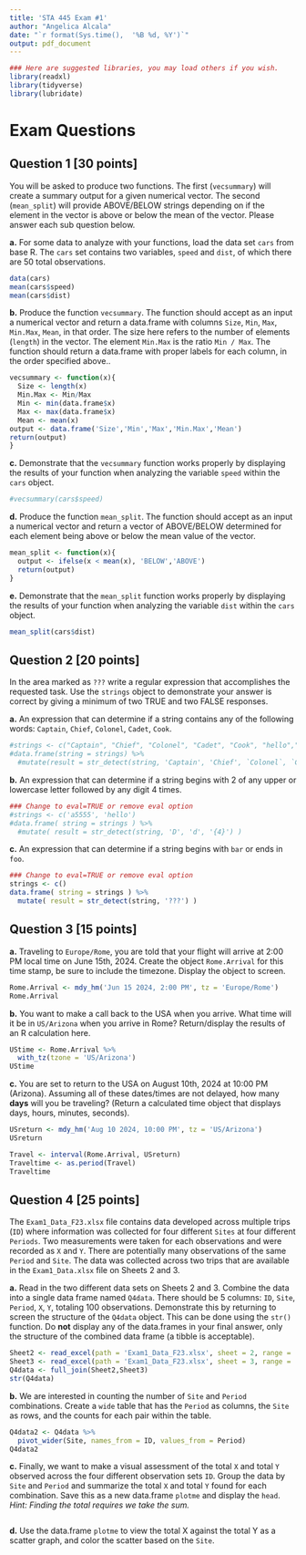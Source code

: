 ---
title: 'STA 445 Exam #1'
author: "Angelica Alcala"
date: "`r format(Sys.time(),  '%B %d, %Y')`"
output: pdf_document
---

```{r, include=FALSE, echo=FALSE, eval=TRUE, message=FALSE, warning=FALSE}
### Here are suggested libraries, you may load others if you wish.
library(readxl)
library(tidyverse)
library(lubridate)
```



# Exam Questions

## Question 1 [30 points]

You will be asked to produce two functions. The first (`vecsummary`) will create a summary output for a given numerical vector.  The second (`mean_split`) will provide ABOVE/BELOW strings depending on if the element in the vector is above or below the mean of the vector.  Please answer each sub question below.

**a.** For some data to analyze with your functions, load the data set `cars` from base R. The `cars` set contains two variables, `speed` and `dist`, of which there are $50$ total observations.

```{r}
data(cars) 
mean(cars$speed)
mean(cars$dist)

```

**b.** Produce the function `vecsummary`. The function should accept as an input a numerical vector and return a data.frame with columns `Size`, `Min`, `Max`, `Min.Max`, `Mean`, in that order. The size here refers to the number of elements (`length`) in the vector. The element `Min.Max` is the ratio `Min / Max`. The function should return a data.frame with proper labels for each column, in the order specified above..

```{r}
vecsummary <- function(x){
  Size <- length(x)
  Min.Max <- Min/Max
  Min <- min(data.frame$x)
  Max <- max(data.frame$x)
  Mean <- mean(x)
output <- data.frame('Size','Min','Max','Min.Max','Mean')
return(output)
}
```

**c.** Demonstrate that the `vecsummary` function works properly by displaying the results of your function when analyzing the variable `speed` within the `cars` object.

```{r}
#vecsummary(cars$speed)
```

**d.** Produce the function `mean_split`. The function should accept as an input a numerical vector and return a vector of ABOVE/BELOW determined for each element being above or below the mean value of the vector.

```{r}
mean_split <- function(x){
  output <- ifelse(x < mean(x), 'BELOW','ABOVE')
  return(output)
}
```

**e.** Demonstrate that the `mean_split` function works properly by displaying the results of your function when analyzing the variable `dist` within the `cars` object.

```{r}
mean_split(cars$dist)
```

## Question 2 [20 points]

In the area marked as `???` write a regular expression that accomplishes the requested task. Use the `strings` object to demonstrate your answer is correct by giving a minimum of two TRUE and two FALSE responses.

**a.** An expression that can determine if a string contains any of the following words: `Captain`, `Chief`, `Colonel`, `Cadet`, `Cook`.

```{r, eval =TRUE}
#strings <- c("Captain", "Chief", "Colonel", "Cadet", "Cook", "hello","test", "Frank")
#data.frame(string = strings) %>%
  #mutate(result = str_detect(string, 'Captain', 'Chief', `Colonel`, `Cadet`, `Cook`) )
```

**b.** An expression that can determine if a string begins with 2 of any upper or lowercase letter followed by any digit 4 times.

```{r, eval=FALSE}
### Change to eval=TRUE or remove eval option
#strings <- c('a5555', 'hello')
#data.frame( string = strings ) %>%
  #mutate( result = str_detect(string, 'D', 'd', '{4}') )
```

**c.** An expression that can determine if a string begins with `bar` or ends in `foo`.

```{r, eval=FALSE}
### Change to eval=TRUE or remove eval option
strings <- c()
data.frame( string = strings ) %>%
  mutate( result = str_detect(string, '???') )
```

## Question 3 [15 points]

**a.** Traveling to `Europe/Rome`, you are told that your flight will arrive at 2:00 PM local time on June 15th, 2024.  Create the object `Rome.Arrival` for this time stamp, be sure to include the timezone. Display the object to screen.

```{r}
Rome.Arrival <- mdy_hm('Jun 15 2024, 2:00 PM', tz = 'Europe/Rome')
Rome.Arrival
```

**b.** You want to make a call back to the USA when you arrive.  What time will it be in `US/Arizona` when you arrive in Rome?  Return/display the results of an R calculation here.

```{r}
UStime <- Rome.Arrival %>%
  with_tz(tzone = 'US/Arizona')
UStime
```

**c.** You are set to return to the USA on August 10th, 2024 at 10:00 PM (Arizona).  Assuming all of these dates/times are not delayed, how many __days__ will you be traveling? (Return a calculated time object that displays days, hours, minutes, seconds).

```{r}
USreturn <- mdy_hm('Aug 10 2024, 10:00 PM', tz = 'US/Arizona')
USreturn
```

```{r}
Travel <- interval(Rome.Arrival, USreturn)
Traveltime <- as.period(Travel)
Traveltime
```



## Question 4 [25 points]

The `Exam1_Data_F23.xlsx` file contains data developed across multiple trips (`ID`) where information was collected for four different `Sites` at four different `Periods`. Two measurements were taken for each observations and were recorded as `X` and `Y`. There are potentially many observations of the same `Period` and `Site`. The data was collected across two trips that are available in the `Exam1_Data.xlsx` file on Sheets 2 and 3.

**a.** Read in the two different data sets on Sheets 2 and 3. Combine the data into a single data frame named `Q4data`. There should be 5 columns: `ID`, `Site`, `Period`, `X`, `Y`, totaling 100 observations. Demonstrate this by returning to screen the structure of the `Q4data` object. This can be done using the `str()` function. Do __not__ display any of the data.frames in your final answer, only the structure of the combined data frame (a tibble is acceptable).

```{r}
Sheet2 <- read_excel(path = 'Exam1_Data_F23.xlsx', sheet = 2, range = 'A1:E47')
Sheet3 <- read_excel(path = 'Exam1_Data_F23.xlsx', sheet = 3, range = 'A1:E55')
Q4data <- full_join(Sheet2,Sheet3)
str(Q4data)
```

**b.** We are interested in counting the number of `Site` and `Period` combinations.  Create a `wide` table that has the `Period` as columns, the `Site` as rows, and the counts for each pair within the table.

```{r}
Q4data2 <- Q4data %>%
  pivot_wider(Site, names_from = ID, values_from = Period)
Q4data2
```

**c.** Finally, we want to make a visual assessment of the total `X` and total `Y` observed across the four different observation sets `ID`.  Group the data by `Site` and `Period` and summarize the total `X` and total `Y` found for each combination.  Save this as a new data.frame `plotme` and display the `head`. *Hint: Finding the total requires we take the sum.*

```{r}

```

**d.** Use the data.frame `plotme` to view the total X against the total Y as a scatter graph, and color the scatter based on the `Site`. 

```{r}

```